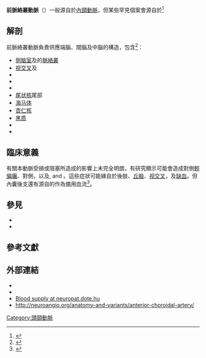 {{Infobox artery
| Name        = 前脈絡叢動脈
| Latin       = Arteria chorioidea anterior
| Image       = Circle_of_Willis_zh.svg
| Caption     =
| Image2      =
| Caption2    =
| BranchFrom  = [[內頸動脈|內頸動脈]]
| BranchTo    =
| Vein        =
| Supplies    =
<!--
| GraySubject = 147
| GrayPage    = 574
| DorlandsPre = a_61
| DorlandsSuf = 12153853
-->
}}
'''前脈絡叢動脈'''（{{lang|en|Anterior choroidal artery}}）一般源自於[[內頸動脈|內頸動脈]]，但某些罕見個案會源自於{{tsl|en|middle cerebral artery|中大腦動脈}}<ref>{{cite book|last=Werner]|first=[senior managing editor Maureen Barlow Pugh ; managing editor Barbara|title=Stedman's medical dictionary.|year=2000|publisher=Lippincott Williams & Williams|location=Philadelphia, Pa. [u.a.]|isbn=0-683-40007-X|edition=27.|chapter=Artery, anterior choroidal}}</ref>

==解剖==
前脈絡叢動脈負責供應端腦、間腦及中腦的構造，包含<ref>{{cite book|last=Ropper|first=Maurice Victor, Allan H.|title=Adams and Victor's principles of neurology|year=2001|publisher=Medical Pub. Division, McGraw-Hill|location=New York|isbn=0-07-067497-3|edition=7th}}</ref>：
* [[侧脑室|侧脑室]]及{{tsl|en|third ventricle|第三腦室}}的[[脈絡叢|脈絡叢]]
* [[视交叉|视交叉]]及{{tsl|en|optic tract|視徑}}
* {{tsl|en|internal capsule|內囊}}
* {{tsl|en|lateral geniculate body|外膝狀體}}
* {{tsl|en|globus pallidus|蒼白球}}
* [[尾状核|尾状核]]尾部
* [[海马体|海马体]]
* [[杏仁核|杏仁核]]
* [[黑质|黑质]]
* {{tsl|en|red nucleus|紅核}}
* {{tsl|en|crus cerebri|大腦腳}}

==臨床意義==
有關本動脈受損或阻塞所造成的影響上未完全明朗，有研究顯示可能會造成對側[[輕偏癱|輕偏癱]]、對側{{tsl|en|hypoesthesia|觸覺遲鈍}}，以及, and {{tsl|en|homonymous hemianopsia|同向偏盲}}。這些症狀可能緣自於{{tsl|en|internal capsule|內囊}}後肢、[[丘脑|丘脑]]、[[视交叉|视交叉]]，及{{tsl|en|optic tract|視徑}}[[缺血|缺血]]。但內囊後支還有源自{{tsl|en|middle cerebral artery|中大腦動脈}}的{{le|豆紋動脈|lenticulostriate arteries}}作為備用血流<ref>{{cite journal|last=Helgason|first=C|author2=Caplan, LR|title=Anterior choroidal artery-territory infarction: Report of cases and review|journal=Arch. Neurol.|year=1986|volume=43|pages=681–686|pmid=3729746|doi=10.1001/archneur.1986.00520070039015}}</ref>。

== 參見 ==
{{Anatomy-terms}}
* {{tsl|en|Posterior choroidal branches|後脈絡叢動脈}}
*{{tsl|en|Plexal point||Plexal point}}

== 參考文獻 ==
{{reflist}}

==外部連結==
{{Commons}}
* {{LoyolaMedEd|Neuro/neurovasc/navigation/achr.htm}}
* {{RocheLexicon|13048.000-1}}
* [https://web.archive.org/web/20061215071918/http://www.neuropat.dote.hu/table/erell.htm Blood supply at neuropat.dote.hu]
* http://neuroangio.org/anatomy-and-variants/anterior-choroidal-artery/ {{Wayback|url=http://neuroangio.org/anatomy-and-variants/anterior-choroidal-artery/ |date=20200927225657 }}

{{Arteries of head and neck}}

[[Category:頭頸動脈|Category:頭頸動脈]]